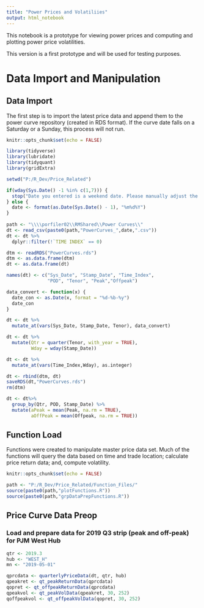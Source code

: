 ```yaml
---
title: "Power Prices and Volatiliies"
output: html_notebook
---
```


This notebook is a prototype for viewing power prices and computing and plotting power price volatilities.

This version is a first prototype and will be used for testing purposes.

# Data Import and Manipulation

## Data Import

 The first step is to import the latest price data and append them to the power curve 
repository (created in RDS format). If the curve date falls on a Saturday or a Sunday, this process will not run.

```r
knitr::opts_chunk$set(echo = FALSE)

library(tidyverse)
library(lubridate)
library(tidyquant)
library(gridExtra)

setwd("P:/R_Dev/Price_Related")

if(wday(Sys.Date() -1 %in% c(1,7))) {
  stop("Date you entered is a weekend date. Please manually adjust the curve date.")
} else {
  date <- format(as.Date(Sys.Date() - 1), "%m%d%Y")
}
  
path <- "\\\\porfiler02\\RMShared\\Power Curves\\"
dt <- read_csv(paste0(path,"PowerCurves_",date,".csv"))
dt <- dt %>%
  dplyr::filter(!`TIME INDEX` == 0)

dtm <- readRDS("PowerCurves.rds")
dtm <- as.data.frame(dtm)
dt <- as.data.frame(dt)

names(dt) <- c("Sys_Date", "Stamp_Date", "Time_Index",
               "POD", "Tenor", "Peak","Offpeak")

data_convert <- function(x) {
  date_con <- as.Date(x, format = "%d-%b-%y")
  date_con
}

dt <- dt %>%
  mutate_at(vars(Sys_Date, Stamp_Date, Tenor), data_convert)

dt <- dt %>%
  mutate(Qtr = quarter(Tenor, with_year = TRUE),
         Wday = wday(Stamp_Date))

dt <- dt %>%
  mutate_at(vars(Time_Index,Wday), as.integer)

dt <- rbind(dtm, dt)
saveRDS(dt,"PowerCurves.rds")
rm(dtm)

dt <- dt%>%
  group_by(Qtr, POD, Stamp_Date) %>%
  mutate(aPeak = mean(Peak, na.rm = TRUE),
         aOffPeak = mean(Offpeak, na.rm = TRUE))
```

## Function Load

Functions were created to manipulate master price data set. Much of the functions will query the data based on time and trade location; calculate price return data; and, compute volatility.

```r
knitr::opts_chunk$set(echo = FALSE)

path <- "P:/R_Dev/Price_Related/Function_Files/"
source(paste0(path,"plotFunctions.R"))
source(paste0(path,"grpDataPrepFunctions.R"))

```

## Price Curve Data Preop

### Load and prepare data for 2019 Q3 strip (peak and off-peak) for PJM West Hub

```r

qtr <- 2019.3
hub <- "WEST_H"
mn <- "2019-05-01"

qprcdata <- quarterlyPriceData(dt, qtr, hub)
qpeakret <- qt_peakReturnData(qprcdata)
qopret <- qt_offpeakReturnData(qprcdata)
qpeakvol <- qt_peakVolData(qpeakret, 30, 252)
qoffpeakvol <- qt_offpeakVolData(qopret, 30, 252)

```




